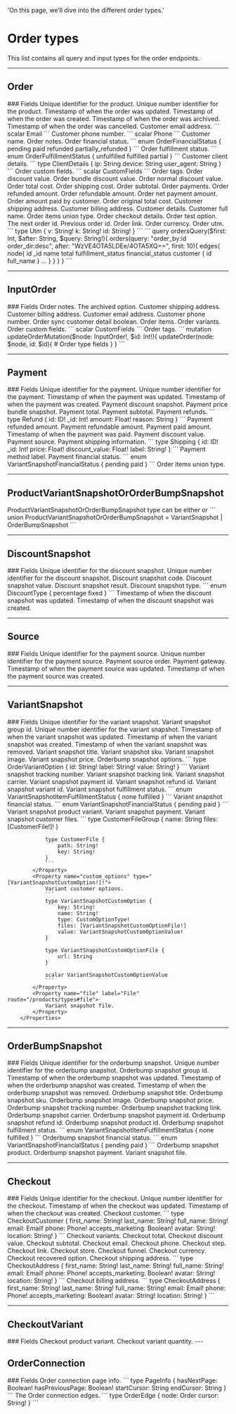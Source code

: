  'On this page, we’ll dive into the different order types.'

# Order types
This list contains all query and input types for the order endpoints.

---

## Order

<Row>
  <Col>
		### Fields
		<Properties> 
			<Property name="id" type="ID!">
				Unique identifier for the product.
			</Property>
			<Property name="_id" type="Int!">
				Unique number identifier for the product.
			</Property>
			<Property name="updated_at" label="TimeStamp!" route='/other#timestamp'>
				Timestamp of when the order was updated.
			</Property>
			<Property name="created_at" label="TimeStamp!" route='/other#timestamp'>
				Timestamp of when the order was created.
			</Property>
			<Property name="archived_at" label="TimeStamp" route='/other#timestamp'>
				Timestamp of when the order was archived.
			</Property>
			<Property name="cancelled_at" label="TimeStamp" route='/other#timestamp'>
				Timestamp of when the order was cancelled.
			</Property>
			<Property name="email" type="Email!">
				Customer email address.
				```
				scalar Email
				```
			</Property>
			<Property name="phone" type="Phone!">
				Customer phone number.
				```
				scalar Phone
				```
			</Property>
			<Property name="name" type="String!">
				Customer name.
			</Property>
			<Property name="notes" type="String">
				Order notes.
			</Property>
			<Property name="financial_status" type="OrderFinancialStatus!">
				Order financial status.
				```
				enum OrderFinancialStatus {
					pending
					paid
					refunded
					partially_refunded
				}
				```
			</Property>
			<Property name="fulfillment_status" type="OrderFulfillmentStatus!">
				Order fulfillment status.
				```
				enum OrderFulfillmentStatus {
					unfulfilled
					fulfilled
					partial
				}
				```
			</Property>
			<Property name="client_details" type="ClientDetails!">
				Customer client details.
				```
				type ClientDetails {
					ip: String
					device: String
					user_agent: String
				}
				```
			</Property>
			<Property name="custom" type="CustomFields!">
				Order custom fields.
				```
				scalar CustomFields
				```
			</Property>
			<Property name="tags" type="[String!]!">
				Order tags. 
			</Property>
			<Property name="discount_value" type="Float!">
				Order discount value. 
			</Property>
			<Property name="bundle_discount_value" type="Float!">
				Order bundle discount value.
			</Property>
			<Property name="normal_discount_value" type="Float!">
				Order normal discount value.
			</Property>
			<Property name="total" type="Float!">
				Order total cost.
			</Property>
			<Property name="shipping" type="Float!">
				Order shipping cost.
			</Property>
			<Property name="subtotal" type="Float!">
				Order subtotal.
			</Property>
			<Property name="payments" label="[Payment!]!" route="/orders/types#payment">
				Order payments.
			</Property>
			<Property name="refunded_amount" type="Float!">
				Order refunded amount.
			</Property>
			<Property name="refundable" type="Float!">
				Order refundable amount.
			</Property>
			<Property name="net_payment" type="Float!">
				Order net payment amount.
			</Property>
			<Property name="paid_by_customer" type="Float!">
				Order amount paid by customer.
			</Property>
			<Property name="original_total" type="Float!">
				Order original total cost.
			</Property>
			<Property name="shipping_address" label="Address" route="/customers/types#address">
				Customer shipping address.
			</Property>
			<Property name="billing_address" label="Address" route="/customers/types#address">
				Customer billing address.
			</Property>
			<Property name="customer" label="Customer!"  route="/customers/types#customer">
				Customer details.
			</Property>
			<Property name="customer_full_name" type="String">
				Customer full name.
			</Property>
			<Property name="items" label="[ProductVariantSnapshotOrOrderBumpSnapshot!]!" route='/orders/types#product-variant-snapshot-or-order-bump-snapshot'>
				Order items union type.
			</Property>
			<Property name='checkout' label="Checkout" route="/orders/types#checkout">
				Order checkout details.
			</Property>
			<Property name="test" type="Boolean!">
				Order test option.
			</Property>
			<Property name="nextOrderID" type="ID">
				The next order id.
			</Property>
			<Property name="prevOrderID" type="ID">
				Previous order id.
			</Property>
			<Property name="link" type="String">
				Order link.
			</Property>
			<Property name="currency" type="String!">
				Order currency.
			</Property>
			<Property name="utm" type="[Utm!]">
				Order utm.
				```
				type Utm {
					v: String!
					k: String!
					id: String!
				}
				```
			</Property>
		</Properties>
  </Col>
  <Col sticky>
    <CodeGroup title="Request" tag="POST" label="https://services.lightfunnels.com/api/v2">
			```
			query ordersQuery($first: Int, $after: String, $query: String!){
				orders(query: "order_by:id order_dir:desc", after: "WzVE4OTA5LDEe/4OTA5XQ==", first: 10){
					edges{
						node{
							id
							_id
							name
							total
							fulfillment_status
							financial_status
							customer {
								id
								full_name
							}
							...
						}
					}
				}		
			}
			```
    </CodeGroup>
  </Col>
</Row>

---

## InputOrder

<Row>
  <Col>
		### Fields
		<Properties> 
			<Property name="notes" type="String">
				Order notes.
			</Property>
			<Property name="archived" type="Boolean">
				The archived option.
			</Property>
			<Property name="shipping_address" label="InputAddress" route="/customers/types#input-address">
				Customer shipping address.
			</Property>
			<Property name="billing_address" label="InputAddress" route="/customers/types#input-address">
				Customer billing address.
			</Property>
			<Property name="email" type="String">
				Customer email address.
			</Property>
			<Property name="phone" type="String">
				Customer phone number.
			</Property>
			<Property name="sync_customer_details" type="Boolean">
				Order sync customer detail boolean.
			</Property>
			<Property name="items" type="[ID!]">
				Order items.
			</Property>
			<Property name="variants" type="[Int!]">
				Order variants.
			</Property>
			<Property name="custom" type="CustomFields">
				Order custom fields.
				```
				scalar CustomFields
				```
			</Property>
			<Property name="tags" type="[String!]">
				Order tags. 
			</Property>
		</Properties>
  </Col>
  <Col sticky>
    <CodeGroup title="Request" tag="POST" label="https://services.lightfunnels.com/api/v2">
			```
			mutation updateOrderMutation($node: InputOrder!, $id: Int!){
				updateOrder(node: $node, id: $id){
					# Order type fields
				}
			}
			```
    </CodeGroup>
  </Col>
</Row>

---

## Payment

<Row>
  <Col>
		### Fields
		<Properties> 
			<Property name="id" type="ID!">
				Unique identifier for the payment.
			</Property>
			<Property name="_id" type="Int!">
				Unique number identifier for the payment.
			</Property>
			<Property name="updated_at" label="TimeStamp!" route='/other#timestamp'>
				Timestamp of when the payment was updated.
			</Property>
			<Property name="created_at" label="TimeStamp!" route='/other#timestamp'>
				Timestamp of when the payment was created.
			</Property>
			<Property name="discount_snapshot" label="DiscountSnapshot" route="/orders/types#discount-snapshot">
				Payment discount snapshot.
			</Property>
			<Property name="price_bundle_snapshot" label="[PriceBundleSnapshot!]!" route="/bundles/types#price-bundle-snapshot">
				Payment price bundle snapshot.
			</Property>
			<Property name="total" type="Float!">
				Payment total.
			</Property>
			<Property name="sub_total" type="Float!">
				Payment subtotal.
			</Property>
			<Property name="refunds" type="[Refund]">
				Payment refunds.
				```
				type Refund {
					id: ID!
					_id: Int!
					amount: Float!
					reason: String
				}
				```
			</Property>
			<Property name="refunded" type="Float!">
				Payment refunded amount.
			</Property>
			<Property name="refundable" type="Float!">
				Payment refundable amount.
			</Property>
			<Property name="paid" type="Float!">
				Payment paid amount.
			</Property>
			<Property name="paid_at" label="TimeStamp" route='/other#timestamp'>
				Timestamp of when the payment was paid.
			</Property>
			<Property name="discount_value" type="Float!">
				Payment discount value.
			</Property>
			<Property name="source" label="Source!" route="/orders/types#source">
				Payment source.
			</Property>
			<Property name="shipping" type="Shipping">
				Payment shipping information.
				```
				type Shipping {
					id: ID!
					_id: Int!
					price: Float!
					discount_value: Float!
					label: String!
				}
				```
			</Property>
			<Property name="paymentMethodLabel" type="String!">
				Payment method label.
			</Property>
			<Property name="financial_status" type="VariantSnapshotFinancialStatus">
				Payment financial status.
				```
				enum VariantSnapshotFinancialStatus {
					pending
					paid
				}
				```
			</Property>
			<Property name="items" label="[ProductVariantSnapshotOrOrderBumpSnapshot!]!" route='/orders/types#product-variant-snapshot-or-order-bump-snapshot'>
				Order items union type.
			</Property>
		</Properties>
  </Col>
</Row>

---

## ProductVariantSnapshotOrOrderBumpSnapshot

<Row>
  <Col>
	<Properties> 
		ProductVariantSnapshotOrOrderBumpSnapshot type can be either
		<Property label="VariantSnapshot" route="/orders/types#variant-snapshot"></Property> 
		or
		<Property label="OrderBumpSnapshot" route="/orders/types#order-bump-snapshot"></Property>
		```
		union ProductVariantSnapshotOrOrderBumpSnapshot = VariantSnapshot | OrderBumpSnapshot
		```
	</Properties> 
  </Col>
</Row>

---

## DiscountSnapshot

<Row>
  <Col>
		### Fields
		<Properties> 
			<Property name="id" type="ID!">
				Unique identifier for the discount snapshot.
			</Property>
			<Property name="_id" type="Int!">
				Unique number identifier for the discount snapshot.
			</Property>
			<Property name="code" type="String">
				Discount snapshot code.
			</Property>
			<Property name="value" type="Float">
				Discount snapshot value.
			</Property>
			<Property name="discount_result" type="Float">
				Discount snapshot result.
			</Property>
			<Property name="type" type="DiscountType">
				Discount snapshot type.
				```
				enum DiscountType {
					percentage
					fixed
				}
				```
			</Property>
			<Property name="updated_at" label="TimeStamp!" route='/other#timestamp'>
				Timestamp of when the discount snapshot was updated.
			</Property>
			<Property name="created_at" label="TimeStamp!" route='/other#timestamp'>
				Timestamp of when the discount snapshot was created.
			</Property>
		</Properties>
  </Col>
</Row>

---

## Source

<Row>
  <Col>
		### Fields
		<Properties> 
			<Property name="id" type="ID!">
				Unique identifier for the payment source.
			</Property>
			<Property name="_id" type="Int!">
				Unique number identifier for the payment source.
			</Property>
			<Property name="order" label="Order!" route="/orders/types#order">
				Payment source order.
			</Property>
			<Property name="payment_gateway" label="PaymentGateway!" route="/other#payment-gateway">
				Payment gateway.
			</Property>
			<Property name="updated_at" label="TimeStamp!" route='/other#timestamp'>
				Timestamp of when the payment source was updated.
			</Property>
			<Property name="created_at" label="TimeStamp!" route='/other#timestamp'>
				Timestamp of when the payment source was created.
			</Property>
		</Properties>
  </Col>
</Row>

---

## VariantSnapshot

<Row>
  <Col>
		### Fields
		<Properties> 
			<Property name="id" type="ID!">
				Unique identifier for the variant snapshot.
			</Property>
			<Property name="groupID" type="String!">
				Variant snapshot group id.
			</Property>
			<Property name="_id" type="Int!">
				Unique number identifier for the variant snapshot.
			</Property>
			<Property name="updated_at" label="TimeStamp!" route='/other#timestamp'>
				Timestamp of when the variant snapshot was updated.
			</Property>
			<Property name="created_at" label="TimeStamp!" route='/other#timestamp'>
				Timestamp of when the variant snapshot was created.
			</Property>
			<Property name="removed_at" type="TimeStamp">
				Timestamp of when the variant snapshot was removed.
			</Property>
			<Property name="title" type="String!">
				Variant snapshot title.
			</Property>
			<Property name="sku" type="String!">
				Variant snapshot sku.
			</Property>
			<Property name="image" label="Image" route="/other#image">
				Variant snapshot image.
			</Property>
			<Property name="price" type="Float!">
				Variant snapshot price.
			</Property>
			<Property name="options" type="[OrderVariantOption!]!">
				Orderbump snapshot options.
				```
				type OrderVariantOption {
					id: String!
					label: String!
					value: String!
				}
				```
			</Property>
			<Property name="tracking_number" type="String">
				Variant snapshot tracking number.
			</Property>
			<Property name="tracking_link" type="String">
				Variant snapshot tracking link.
			</Property>
			<Property name="carrier" type="String">
				Variant snapshot carrier.
			</Property>
			<Property name="payment_id" type="ID!">
				Variant snapshot payment id.
			</Property>
			<Property name="refund_id" type="ID">
				Variant snapshot refund id.
			</Property>
			<Property name="variant_id" type="ID">
				Variant snapshot variant id.
			</Property>
			<Property name="fulfillment_status" type="VariantSnapshotItemFulfillmentStatus!">
				Variant snapshot fulfillment status.
				```
				enum VariantSnapshotItemFulfillmentStatus {
					none
					fulfilled
				}
				```
			</Property>
			<Property name="financial_status" type="VariantSnapshotFinancialStatus!">
				Variant snapshot financial status.
				```
				enum VariantSnapshotFinancialStatus {
					pending
					paid
				}
				```
			</Property>
			<Property name="variant" label="ProductVariant" route="/products/types#product-variant">
				Variant snapshot product variant.
			</Property>
			<Property name="payment" label="Payment!" route="/orders/types#payment">
				Variant snapshot payment.
			</Property>
			<Property name="customer_files" type="[CustomerFileGroup!]!">
				Variant snapshot customer files.
				```
				type CustomerFileGroup {
					name: String
					files: [CustomerFile!]!
				}

				type CustomerFile {
					path: String!
					key: String!
				}
				```
			</Property>
			<Property name="custom_options" type="[VariantSnapshotCustomOption!]!">
				Variant customer options.
				```
				type VariantSnapshotCustomOption {
					key: String!
					name: String!
					type: CustomOptionType!
					files: [VariantSnapshotCustomOptionFile!]
					value: VariantSnapshotCustomOptionValue!
				}

				type VariantSnapshotCustomOptionFile {
					url: String
				}

				scalar VariantSnapshotCustomOptionValue
				```
			</Property>
			<Property name="file" label="File" route="/products/types#file">
				Variant snapshot file.
			</Property>
		</Properties>
  </Col>
</Row>

---

## OrderBumpSnapshot

<Row>
  <Col>
		### Fields
		<Properties> 
			<Property name="id" type="ID!">
				Unique identifier for the orderbump snapshot.
			</Property>
			<Property name="_id" type="Int!">
				Unique number identifier for the orderbump snapshot.
			</Property>
			<Property name="groupID" type="String!">
				Orderbump snapshot group id.
			</Property>
			<Property name="updated_at" label="TimeStamp!" route='/other#timestamp'>
				Timestamp of when the orderbump snapshot was updated.
			</Property>
			<Property name="created_at" label="TimeStamp!" route='/other#timestamp'>
				Timestamp of when the orderbump snapshot was created.
			</Property>
			<Property name="removed_at" type="TimeStamp">
				Timestamp of when the orderbump snapshot was removed.
			</Property>
			<Property name="title" type="String!">
				Orderbump snapshot title.
			</Property>
			<Property name="sku" type="String!">
				Orderbump snapshot sku.
			</Property>
			<Property name="image" label="Image" route="/other#image">
				Orderbump snapshot image.
			</Property>
			<Property name="price" type="Float!">
				Orderbump snapshot price.
			</Property>
			<Property name="tracking_number" type="String">
				Orderbump snapshot tracking number.
			</Property>
			<Property name="tracking_link" type="String">
				Orderbump snapshot tracking link.
			</Property>
			<Property name="carrier" type="String">
				Orderbump snapshot carrier.
			</Property>
			<Property name="payment_id" type="ID!">
				Orderbump snapshot payment id.
			</Property>
			<Property name="refund_id" type="ID">
				Orderbump snapshot refund id.
			</Property>
			<Property name="product_id" type="ID!">
				Orderbump snapshot product id.
			</Property>
			<Property name="fulfillment_status" type="VariantSnapshotItemFulfillmentStatus">
				Orderbump snapshot fulfillment status.
				```
				enum VariantSnapshotItemFulfillmentStatus {
					none
					fulfilled
				}
				```
			</Property>
			<Property name="financial_status" type="VariantSnapshotFinancialStatus!">
				Orderbump snapshot financial status.
				```
				enum VariantSnapshotFinancialStatus {
					pending
					paid
				}
				```
			</Property>
			<Property name="product" label="Product" route="/products/types#product">
				Orderbump snapshot product.
			</Property>
			<Property name="payment" label="Payment!" route="/orders/types#payment">
				Orderbump snapshot payment.
			</Property>
			<Property name="file" label="File" route="/products/types#file">
				Variant snapshot file.
			</Property>
		</Properties>
  </Col>
</Row>

---

## Checkout

<Row>
  <Col>
		### Fields
		<Properties> 
			<Property name="id" type="ID!">
				Unique identifier for the checkout.
			</Property>
			<Property name="_id" type="Int!">
				Unique number identifier for the checkout.
			</Property>
			<Property name="updated_at" label="TimeStamp!" route='/other#timestamp'>
				Timestamp of when the checkout was updated.
			</Property>
			<Property name="created_at" label="TimeStamp!" route='/other#timestamp'>
				Timestamp of when the checkout was created.
			</Property>
			<Property name="customer" type="CheckoutCustomer!">
				Checkout customer.
				```
				type CheckoutCustomer {
					first_name: String!
					last_name: String!
					full_name: String!
					email: Email!
					phone: Phone!
					accepts_marketing: Boolean!
					avatar: String!
					location: String!
				}
				```
			</Property>
			<Property name="variants" label="[CheckoutVariant!]!" route='/orders/types#checkout-variant'>
				Checkout variants.
			</Property>
			<Property name="total" type="Float!">
				Checkout total.
			</Property>
			<Property name="discount_value" type="Float!">
				Checkout discount value.
			</Property>
			<Property name="subtotal" type="Float">
				Checkout subtotal.
			</Property>
			<Property name="email" type="String">
				Checkout email.
			</Property>
			<Property name="phone" type="String">
				Checkout phone.
			</Property>
			<Property name="step" label="Step" route="/funnels/types#step">
				Checkout step.
			</Property>
			<Property name="link" type="String">
				Checkout link.
			</Property>
			<Property name="store" label="Store" route='/stores/types#store'>
				Checkout store.
			</Property>
			<Property name="funnel" label="Funnel" route='/funnels/types#funnel'>
				Checkout funnel.
			</Property>
			<Property name="currency" type="String!">
				Checkout currency.
			</Property>
			<Property name="recovered" type="Boolean">
				Checkout recovered option.
			</Property>
			<Property name="shipping_address" type="CheckoutAddress">
				Checkout shipping address.
				```
				type CheckoutAddress {
					first_name: String!
					last_name: String!
					full_name: String!
					email: Email!
					phone: Phone!
					accepts_marketing: Boolean!
					avatar: String!
					location: String!
				}
				```
			</Property>
			<Property name="billing_address" type="CheckoutAddress">
				Checkout billing address.
				```
				type CheckoutAddress {
					first_name: String!
					last_name: String!
					full_name: String!
					email: Email!
					phone: Phone!
					accepts_marketing: Boolean!
					avatar: String!
					location: String!
				}
				```
			</Property>
		</Properties>
  </Col>
</Row>

---

## CheckoutVariant 

<Row>
  <Col>
		### Fields
		<Properties> 
			<Property name='variant' label='ProductVariant' route="/products/types#product-variant">
				Checkout product variant.
			</Property>
			<Property name="quantity" type="Int!">
				Checkout variant quantity.
			</Property>
		</Properties> 
  </Col>
</Row>
---

## OrderConnection

<Row>
  <Col>
		### Fields
		<Properties> 
			<Property name="pageInfo" type="PageInfo!">
				Order connection page info.
				```
				type PageInfo {
					hasNextPage: Boolean!
					hasPreviousPage: Boolean!
					startCursor: String
					endCursor: String
				}
				```
			</Property>
			<Property name="edges" type="[OrderEdge]">
				The Order connection edges.
				```
				type OrderEdge {
					node: Order
					cursor: String!
				}
				```
			</Property>
		</Properties>
  </Col>
</Row>
